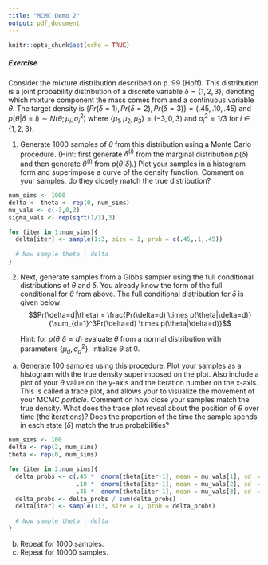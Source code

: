 ```yaml
---
title: "MCMC Demo 2"
output: pdf_document
---
```


```r
knitr::opts_chunk$set(echo = TRUE)
```

##### Exercise 
Consider the mixture distribution described on p. 99 (Hoff). This distribution is a joint probability distribution of a discrete variable $\delta = \{1,2,3\},$ denoting which mixture component the mass comes from and a continuous variable $\theta$. The target density is $\{Pr(\delta = 1), Pr(\delta=2), Pr(\delta=3)\} = (.45,.10,.45)$ and $p(\theta|\delta=i) \sim N(\theta; \mu_i,\sigma^2_i)$ where $\{\mu_1,\mu_2,\mu_3\} = (-3,0,3)$ and $\sigma^2_i = 1/3$ for $i \in \{1,2,3\}$.
\vfill

1. Generate 1000 samples of $\theta$ from this distribution using a Monte Carlo procedure. (Hint: first generate $\delta^{(i)}$ from the marginal distribution $p(\delta)$ and then generate $\theta^{(i)}$ from $p(\theta|\delta)$.) Plot your samples in a histogram form and superimpose a curve of the density function. Comment on your samples, do they closely match the true distribution?
\vfill

```r
num_sims <- 1000
delta <- theta <- rep(0, num_sims)
mu_vals <- c(-3,0,3)
sigma_vals <- rep(sqrt(1/3),3)

for (iter in 1:num_sims){
  delta[iter] <- sample(1:3, size = 1, prob = c(.45,.1,.45))
  
  # Now sample theta | delta 
}
```


2. Next, generate samples from a Gibbs sampler using the full conditional distributions of $\theta$ and $\delta$. You already know the form of the full conditional for $\theta$ from above. The full conditional distribution for $\delta$ is given below:
	$$Pr(\delta=d|\theta) = \frac{Pr(\delta=d) \times p(\theta|\delta=d)}{\sum_{d=1}^3Pr(\delta=d) \times p(\theta|\delta=d)}$$

	Hint: for $p(\theta|\delta=d)$ evaluate $\theta$ from a normal distribution with parameters $\{\mu_d,\sigma^2_d\}$. Intialize $\theta$ at 0.
\vfill	


\vfill
    
a. Generate 100 samples using this procedure. Plot your samples as a histogram with the true density superimposed on the plot. Also include a plot of your $\theta$ value on the y-axis and the iteration number on the x-axis. This is called a trace plot, and allows your to visualize the movement of your MCMC *particle*. Comment on how close your samples match the true density. What does the trace plot reveal about the position of $\theta$ over time (the iterations)? Does the proportion of the time the sample spends in each state ($\delta$) match the true probabilities?
    
```r
num_sims <- 100
delta <- rep(2, num_sims)
theta <- rep(0, num_sims)

for (iter in 2:num_sims){
  delta_probs <- c(.45 *  dnorm(theta[iter-1], mean = mu_vals[1], sd  = sigma_vals[1]),
                   .10 *  dnorm(theta[iter-1], mean = mu_vals[2], sd  = sigma_vals[2]),
                   .45 *  dnorm(theta[iter-1], mean = mu_vals[3], sd  = sigma_vals[3]))
  delta_probs <- delta_probs / sum(delta_probs)
  delta[iter] <- sample(1:3, size = 1, prob = delta_probs)
  
  # Now sample theta | delta 
}
```	    
b. Repeat for 1000 samples.
c. Repeat for 10000 samples.
